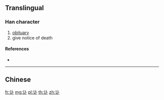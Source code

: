 {{character info/new}}
{{also|訃}}
==Translingual==

===Han character===
{{Han char|rn=149|rad=讠|as=02|sn=4|four=|canj=IVY}}

# [[obituary]]
# give notice of death

====References====
* {{Han ref|kx=1188.181|hdz=63939.010|uh=8BA3|ud=35747}}

----

==Chinese==
{{zh-see|訃}}

[[fr:讣]]
[[mg:讣]]
[[pl:讣]]
[[th:讣]]
[[zh:讣]]